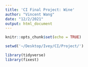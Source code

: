 ```yaml
---
title: 'CI Final Project: Wine'
author: "Vincent Wang"
date: "12/2/2021"
output: html_document
---
```


```r
knitr::opts_chunk$set(echo = TRUE)

setwd('~/Desktop/Ivey/CI/Project/')

library(tidyverse)
library(fixest)
```

